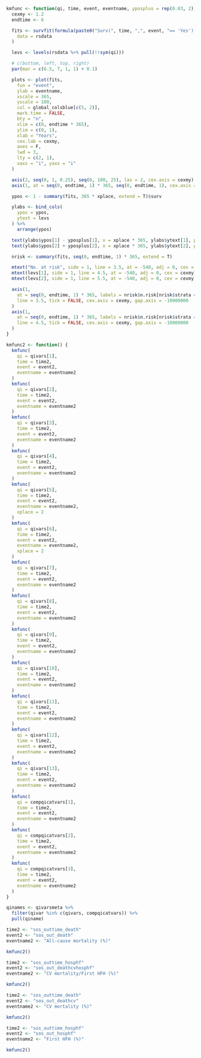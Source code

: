 ```r

kmfunc <- function(qi, time, event, eventname, yposplus = rep(0.03, 2), xplace = 4) {
  cexmy <- 1.2
  endtime <- 6

  fits <- survfit(formula(paste0("Surv(", time, ",", event, "== 'Yes') ~ ", qi)),
    data = rsdata
  )

  levs <- levels(rsdata %>% pull(!!sym(qi)))

  # c(bottom, left, top, right)
  par(mar = c(6.5, 7, 1, 1) + 0.1)

  plots <- plot(fits,
    fun = "event",
    ylab = eventname,
    xscale = 365,
    yscale = 100,
    col = global_colsblue[c(5, 2)],
    mark.time = FALSE,
    bty = "n",
    xlim = c(0, endtime * 365),
    ylim = c(0, 1),
    xlab = "Years",
    cex.lab = cexmy,
    axes = F,
    lwd = 3,
    lty = c(2, 1),
    xaxs = "i", yaxs = "i"
  )

  axis(2, seq(0, 1, 0.25), seq(0, 100, 25), las = 2, cex.axis = cexmy)
  axis(1, at = seq(0, endtime, 1) * 365, seq(0, endtime, 1), cex.axis = cexmy)

  ypos <- 1 - summary(fits, 365 * xplace, extend = T)$surv

  ylabs <- bind_cols(
    ypos = ypos,
    ytext = levs
  ) %>%
    arrange(ypos)

  text(ylabs$ypos[1] - yposplus[1], x = xplace * 365, ylabs$ytext[1], pos = 4, cex = cexmy)
  text(ylabs$ypos[2] + yposplus[2], x = xplace * 365, ylabs$ytext[2], pos = 2, cex = cexmy)

  nrisk <- summary(fits, seq(0, endtime, 1) * 365, extend = T)

  mtext("No. at risk", side = 1, line = 3.5, at = -540, adj = 0, cex = cexmy, font = 2)
  mtext(levs[1], side = 1, line = 4.5, at = -540, adj = 0, cex = cexmy)
  mtext(levs[2], side = 1, line = 5.5, at = -540, adj = 0, cex = cexmy)

  axis(1,
    at = seq(0, endtime, 1) * 365, labels = nrisk$n.risk[nrisk$strata == paste0(qi, "=", levs[1])],
    line = 3.5, tick = FALSE, cex.axis = cexmy, gap.axis = -10000000
  )
  axis(1,
    at = seq(0, endtime, 1) * 365, labels = nrisk$n.risk[nrisk$strata == paste0(qi, "=", levs[2])],
    line = 4.5, tick = FALSE, cex.axis = cexmy, gap.axis = -10000000
  )
}

kmfunc2 <- function() {
  kmfunc(
    qi = qivars[1],
    time = time2,
    event = event2,
    eventname = eventname2
  )
  kmfunc(
    qi = qivars[2],
    time = time2,
    event = event2,
    eventname = eventname2
  )
  kmfunc(
    qi = qivars[3],
    time = time2,
    event = event2,
    eventname = eventname2
  )
  kmfunc(
    qi = qivars[4],
    time = time2,
    event = event2,
    eventname = eventname2
  )
  kmfunc(
    qi = qivars[5],
    time = time2,
    event = event2,
    eventname = eventname2,
    xplace = 2
  )
  kmfunc(
    qi = qivars[6],
    time = time2,
    event = event2,
    eventname = eventname2,
    xplace = 2
  )
  kmfunc(
    qi = qivars[7],
    time = time2,
    event = event2,
    eventname = eventname2
  )
  kmfunc(
    qi = qivars[8],
    time = time2,
    event = event2,
    eventname = eventname2
  )
  kmfunc(
    qi = qivars[9],
    time = time2,
    event = event2,
    eventname = eventname2
  )
  kmfunc(
    qi = qivars[10],
    time = time2,
    event = event2,
    eventname = eventname2
  )
  kmfunc(
    qi = qivars[11],
    time = time2,
    event = event2,
    eventname = eventname2
  )
  kmfunc(
    qi = qivars[12],
    time = time2,
    event = event2,
    eventname = eventname2
  )
  kmfunc(
    qi = qivars[13],
    time = time2,
    event = event2,
    eventname = eventname2
  )
  kmfunc(
    qi = compqicatvars[1],
    time = time2,
    event = event2,
    eventname = eventname2
  )
  kmfunc(
    qi = compqicatvars[2],
    time = time2,
    event = event2,
    eventname = eventname2
  )
  kmfunc(
    qi = compqicatvars[3],
    time = time2,
    event = event2,
    eventname = eventname2
  )
}

qinames <- qivarsmeta %>%
  filter(qivar %in% c(qivars, compqicatvars)) %>%
  pull(qiname)
```

```r

time2 <- "sos_outtime_death"
event2 <- "sos_out_death"
eventname2 <- "All-cause mortality (%)"

kmfunc2()
```             

```r

time2 <- "sos_outtime_hosphf"
event2 <- "sos_out_deathcvhosphf"
eventname2 <- "CV mortality/First HFH (%)"

kmfunc2()
```             

```r

time2 <- "sos_outtime_death"
event2 <- "sos_out_deathcv"
eventname2 <- "CV mortality (%)"

kmfunc2()
```             

```r

time2 <- "sos_outtime_hosphf"
event2 <- "sos_out_hosphf"
eventname2 <- "First HFH (%)"

kmfunc2()
```             